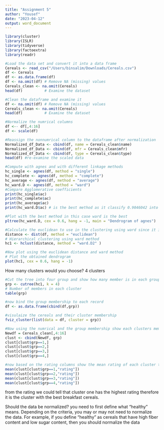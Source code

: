 ```yaml
---
title: "Assignment 5"
author: "Yousef"
date: "2023-04-12"
output: word_document
---
```


```r

library(cluster)
library(ISLR)
library(tidyverse)
library(factoextra)
library(readr)
```


```r
#Load the data set and convert it into a data frame
Cereals <- read_csv("/Users/binsalim/Downloads/Cereals.csv")
df <- Cereals
df <- as.data.frame(df)
df <- na.omit(df) # Remove NA (missing) values
Cereals_clean <- na.omit(Cereals)
head(df)          # Examine the dataset 
```


```r
#Clean the dataframe and examine it
df <- na.omit(df) # Remove NA (missing) values
Cereals_clean <- na.omit(Cereals)
head(df)          # Examine the dataset 
```


```r
#Normalize the numrical columns
df <-- df[,4:16]
df <- scale(df)
```


```r
#Reassign the nonnumrical column to the dataframe after normalization
Normalized_df_Data <- cbind(df, name = Cereals_clean$name)
Normalized_df_Data <- cbind(df, mfr = Cereals_clean$mfr)
Normalized_df_Data <- cbind(df, type = Cereals_clean$type)
head(df) #re-examine the scaled data 
```

```r
#Compute with agnes and with different linkage methods
hc_single <- agnes(df, method = "single")
hc_complete <- agnes(df, method = "complete")
hc_average <- agnes(df, method = "average")
hc_ward.D <- agnes(df, method = "ward")
#Compare Agglomerative coefficients
print(hc_single$ac)
print(hc_complete$ac)
print(hc_average$ac)
print(hc_ward.D$ac) # is the best method as it classify 0.9046042 into their actual cluster and the closer to 1 is best.
```

```r
#Plot with the best method in this case ward is the best
pltree(hc_ward.D, cex = 0.6, hang = -1, main = "Dendrogram of agnes") 
```

```r
#Calculate the euclidean to use in the clustering using ward since it is the best method
distance <- dist(df, method = "euclidean")
# Hierarchical clustering using ward method
hc1 <- hclust(distance, method = "ward.D2" )
```

```r
#Now plot using the euclidean distance and ward method
# Plot the obtained dendrogram
plot(hc1, cex = 0.6, hang = -1)
```

How many clusters would you choose?
4 clusters 
```r
#Cut the tree into four group and show how many member is in each group 
grp <- cutree(hc1, k = 4)
# Number of members in each cluster
table(grp)
```

```r
#now bind the group membership to each record 
df <- as.data.frame(cbind(df,grp))
```

```r
#visulaize the cereals and their cluster membership
fviz_cluster(list(data = df, cluster = grp))
```

```r
#Now using the numrical and the group membership show each clusters members
Newdf = Cereals_clean[,4:16]
clust <- cbind(Newdf, grp)
clust[clust$grp==1,]
clust[clust$grp==2,]
clust[clust$grp==3,]
clust[clust$grp==4,]
```

```r
#now based on the rating columns show the mean rating of each cluster to determine which cluster have the highes rating
mean(clust[clust$grp==1,"rating"])
mean(clust[clust$grp==2,"rating"])
mean(clust[clust$grp==3,"rating"])
mean(clust[clust$grp==4,"rating"])
```
from the rating we could tell that cluster one has the highest rating therefore it is the cluster with the best breakfast cereals.

Should the data be normalized?
you need to first define what "healthy" means. Depending on the criteria, you may or may not need to normalize the data. For example, if you define "healthy" as cereals that have high fiber content and low sugar content, then you should normalize the data
